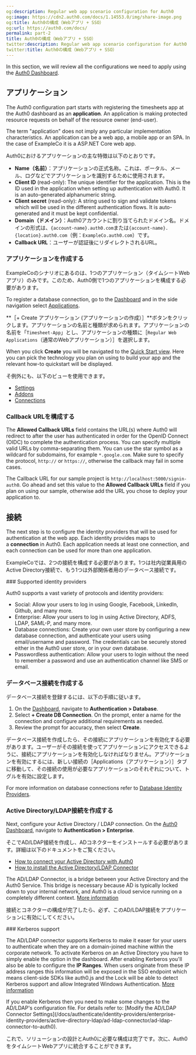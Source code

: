 ```yaml
---
og:description: Regular web app scenario configuration for Auth0
og:image: https://cdn2.auth0.com/docs/1.14553.0/img/share-image.png
og:title: Auth0の構成（Webアプリ + SSO）
og:url: https://auth0.com/docs/
permalink: part-2
title: Auth0の構成（Webアプリ + SSO）
twitter:description: Regular web app scenario configuration for Auth0
twitter:title: Auth0の構成（Webアプリ + SSO）
---
```


In this section, we will review all the configurations we need to apply using the [Auth0 Dashboard](https://manage.auth0.com/#).

## アプリケーション

The Auth0 configuration part starts with registering the timesheets app at the <Tooltip tip="Auth0 Dashboard: Auth0's main product to configure your services." cta="View Glossary" href="/docs/glossary?term=Auth0+dashboard">Auth0 dashboard</Tooltip> as an **application**. An application is making protected resource requests on behalf of the <Tooltip tip="Resource Owner: Entity (such as a user or application) capable of granting access to a protected resource." cta="View Glossary" href="/docs/glossary?term=resource+owner">resource owner</Tooltip> (end-user).

<Callout icon="file-lines" color="#0EA5E9" iconType="regular">

The term "application" does not imply any particular implementation characteristics. An application can be a web app, a mobile app or an SPA. In the case of ExampleCo it is a ASP.NET Core web app.

</Callout>

Auth0におけるアプリケーションの主な特徴は以下のとおりです。

* **Name（名前）**：アプリケーションの正式名称。これは、ポータル、メール、ログなどでアプリケーションを識別するために使用されます。
* **<Tooltip tip="Client ID: Identification value given to your registered resource from Auth0." cta="View Glossary" href="/docs/glossary?term=Client+ID">Client ID</Tooltip>** (read-only): The unique identifier for the application. This is the ID used in the application when setting up authentication with Auth0. It is an auto-generated alphanumeric string.
* **<Tooltip tip="Client Secret: Secret used by a client (application) to authenticate with the Authorization Server; it should be known to only the client and the Authorization Server and must be sufficiently random to not be guessable." cta="View Glossary" href="/docs/glossary?term=Client+secret">Client secret</Tooltip>** (read-only): A string used to sign and validate tokens which will be used in the different authentication flows. It is auto-generated and it must be kept confidential.
* **Domain（ドメイン）**：Auth0アカウントに割り当てられたドメイン名。ドメインの形式は、`{account-name}.auth0.com`または`{account-name}.{location}.auth0.com`（例：`ExampleCo.auth0.com`）です。
* **Callback URL**：ユーザーが認証後にリダイレクトされるURL。

### アプリケーションを作成する

ExampleCoのシナリオにあるのは、1つのアプリケーション（タイムシートWebアプリ）のみです。このため、Auth0側で1つのアプリケーションを構成する必要があります。

To register a database connection, go to the [Dashboard](https://manage.auth0.com/#) and in the side navigation select [Applications](https://manage.auth0.com/#/applications).

**［+ Create アプリケーション (アプリケーションの作成）］**ボタンをクリックします。アプリケーションの名前と種類が求められます。アプリケーションの名前を「`Timesheet-App`」とし、アプリケーションの種類に［`Regular Web Applications`（通常のWebアプリケーション）］を選択します。

When you click **Create** you will be navigated to the [Quick Start view](https://manage.auth0.com/#/applications/YOUR_CLIENT_ID/quickstart). Here you can pick the technology you plan on using to build your app and the relevant how-to quickstart will be displayed.

そ例外にも、以下のビューを使用できます。

* [Settings](https://manage.auth0.com/#/applications/YOUR_CLIENT_ID/settings)
* [Addons](https://manage.auth0.com/#/applications/YOUR_CLIENT_ID/addons)
* [Connections](https://manage.auth0.com/#/applications/YOUR_CLIENT_ID/connections)

### Callback URLを構成する

The **Allowed Callback URLs** field contains the URL(s) where Auth0 will redirect to after the user has authenticated in order for the <Tooltip tip="OpenID: Open standard for authentication that allows applications to verify users' identities without collecting and storing login information." cta="View Glossary" href="/docs/glossary?term=OpenID">OpenID</Tooltip> Connect (OIDC) to complete the authentication process. You can specify multiple valid URLs by comma-separating them. You can use the star symbol as a wildcard for subdomains, for example `*.google.com`. Make sure to specify the protocol, `http://` or `https://`, otherwise the callback may fail in some cases.

The Callback URL for our sample project is `http://localhost:5000/signin-auth0`. Go ahead and set this value to the **Allowed Callback URLs** field if you plan on using our sample, otherwise add the URL you chose to deploy your application to.

## 接続

The next step is to configure the <Tooltip tip="Identity Provider (IdP): Service that stores and manages digital identities." cta="View Glossary" href="/docs/glossary?term=identity+providers">identity providers</Tooltip> that will be used for authentication at the web app. Each identity provides maps to a **connection** in Auth0. Each application needs at least one connection, and each connection can be used for more than one application.

ExampleCoでは、2つの接続を構成する必要があります。1つは社内従業員用のActive Directory接続で、もう1つは外部関係者用のデータベース接続です。

<Info>
### Supported identity providers

Auth0 supports a vast variety of protocols and identity providers:

* Social: Allow your users to log in using Google, Facebook, LinkedIn, Github, and many more.
* Enterprise: Allow your users to log in using Active Directory, ADFS, LDAP, <Tooltip tip="Security Assertion Markup Language (SAML): Standardized protocol allowing two parties to exchange authentication information without a password." cta="View Glossary" href="/docs/glossary?term=SAML-P">SAML-P</Tooltip>, and many more.
* Database connections: Create your own user store by configuring a new database connection, and authenticate your users using email/username and password. The credentials can be securely stored either in the Auth0 user store, or in your own database.
* <Tooltip tip="Passwordless: Form of authentication that does not rely on a password as the first factor." cta="View Glossary" href="/docs/glossary?term=Passwordless">Passwordless</Tooltip> authentication: Allow your users to login without the need to remember a password and use an authentication channel like SMS or email.
</Info>

### データベース接続を作成する

データベース接続を登録するには、以下の手順に従います。

1. On the [Dashboard](https://manage.auth0.com/#), navigate to **Authentication > Database**.
2. Select **+ Create DB Connection**. On the prompt, enter a name for the connection and configure additional requirements as needed.
3. Review the prompt for accuracy, then select **Create**.

データベース接続を作成したら、その接続にアプリケーションを有効化する必要があります。ユーザーがその接続を使ってアプリケーションにアクセスできるように、接続にアプリケーションを有効化しなければなりません。アプリケーションを有効にするには、新しい接続の［Applications（アプリケーション）］タブに移動して、その接続の使用が必要なアプリケーションのそれぞれについて、トグルを有効に設定します。

For more information on database connections refer to [Database Identity Providers](/docs/authenticate/database-connections).

### Active Directory/LDAP接続を作成する

Next, configure your Active Directory / LDAP connection. On the [Auth0 Dashboard](https://manage.auth0.com/#), navigate to **Authentication > Enterprise**.

そこでAD/LDAP接続を作成し、ADコネクターをインストールする必要があります。詳細は以下のドキュメントをご覧ください。

* [How to connect your Active Directory with Auth0](/docs/authenticate/identity-providers/enterprise-identity-providers/active-directory-ldap)
* [How to install the Active Directory/LDAP Connector](/docs/authenticate/identity-providers/enterprise-identity-providers/active-directory-ldap/ad-ldap-connector)

<Callout icon="file-lines" color="#0EA5E9" iconType="regular">

The AD/LDAP Connector, is a bridge between your Active Directory and the Auth0 Service. This bridge is necessary because AD is typically locked down to your internal network, and Auth0 is a cloud service running on a completely different context. [More information](/docs/authenticate/identity-providers/enterprise-identity-providers/active-directory-ldap/ad-ldap-connector)

</Callout>

接続とコネクターの構成が完了したら、必ず、このAD/LDAP接続をアプリケーションに有効にしてください。

<Info>
### Kerberos support

The AD/LDAP connector supports Kerberos to make it easer for your users to authenticate when they are on a domain-joined machine within the corporate network. To activate Kerberos on an Active Directory you have to simply enable the option in the dashboard. After enabling Kerberos you'll also be able to configure the **IP Ranges**. When users originate from these IP address ranges this information will be exposed in the SSO endpoint which means client-side SDKs like auth0.js and the Lock will be able to detect Kerberos support and allow Integrated Windows Authentication.
[More information](/docs/authenticate/identity-providers/enterprise-identity-providers/active-directory-ldap/ad-ldap-connector/configure-ad-ldap-connector-with-kerberos)

<Callout icon="file-lines" color="#0EA5E9" iconType="regular">
If you enable Kerberos then you need to make some changes to the AD/LDAP's configuration file. For details refer to: [Modify the AD/LDAP Connector Settings](/docs/authenticate/identity-providers/enterprise-identity-providers/active-directory-ldap/ad-ldap-connector/ad-ldap-connector-to-auth0).
</Callout>
</Info>

これで、ソリューションの設計とAuth0に必要な構成は完了です。次に、Auth0をタイムシートWebアプリに統合することができます。